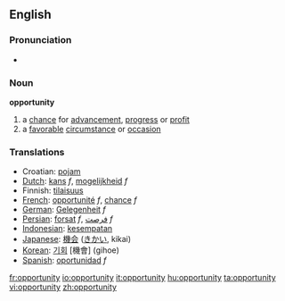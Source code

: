 {{see|Opportunity}}
==English==

{{rank|begin|wait|laughed|791|opportunity|lines|personal|due}}

===Pronunciation===
*{{audio|en-us-opportunity.ogg|Audio (US)}}

===Noun===
'''opportunity'''
# a [[chance]] for [[advancement]], [[progress]] or [[profit]]
# a [[favorable]] [[circumstance]] or [[occasion]]

===Translations===
*Croatian: [[:hr:pojam|pojam]]
*[[Dutch]]: [[kans]] ''f'', [[mogelijkheid]] ''f''
*Finnish: [[tilaisuus]]
*[[French]]: [[opportunité]] ''f'', [[chance]] ''f''
*[[German]]: [[Gelegenheit]] ''f''
*[[Persian]]: [[forsat]] ''f'', [[فرصت]] ''f''
*[[Indonesian]]: [[sempat|kesempatan]]
*[[Japanese]]: [[機会]] ([[きかい]], kikai)
*[[Korean]]: [[기회]] [機會] (gihoe)
*[[Spanish]]: [[oportunidad]] ''f''

[[fr:opportunity]]
[[io:opportunity]]
[[it:opportunity]]
[[hu:opportunity]]
[[ta:opportunity]]
[[vi:opportunity]]
[[zh:opportunity]]